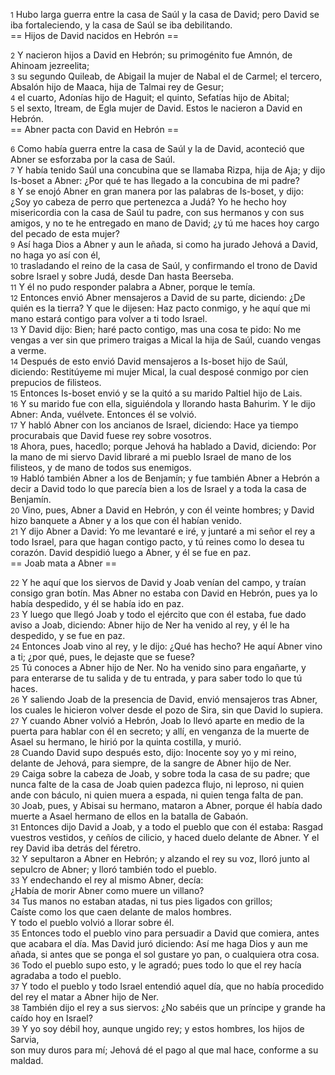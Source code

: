 {{anchor|1}} <small>1</small> Hubo larga guerra entre la casa de Saúl y la casa de David; pero David se iba fortaleciendo, y la casa de Saúl se iba debilitando.<br>
== Hijos de David nacidos en Hebrón ==

{{anchor|2}} <small>2</small> Y nacieron hijos a David en Hebrón; su primogénito fue Amnón, de Ahinoam jezreelita;<br>
{{anchor|3}} <small>3</small> su segundo Quileab, de Abigail la mujer de Nabal el de Carmel; el tercero, Absalón hijo de Maaca, hija de Talmai rey de Gesur;<br>
{{anchor|4}} <small>4</small> el cuarto, Adonías hijo de Haguit; el quinto, Sefatías hijo de Abital;<br>
{{anchor|5}} <small>5</small> el sexto, Itream, de Egla mujer de David. Estos le nacieron a David en Hebrón.<br>
== Abner pacta con David en Hebrón ==

{{anchor|6}} <small>6</small> Como había guerra entre la casa de Saúl y la de David, aconteció que Abner se esforzaba por la casa de Saúl.<br>
{{anchor|7}} <small>7</small> Y había tenido Saúl una concubina que se llamaba Rizpa, hija de Aja; y dijo Is-boset a Abner: ¿Por qué te has llegado a la concubina de mi padre?<br>
{{anchor|8}} <small>8</small> Y se enojó Abner en gran manera por las palabras de Is-boset, y dijo: ¿Soy yo cabeza de perro que pertenezca a Judá? Yo he hecho hoy misericordia con la casa de Saúl tu padre, con sus hermanos y con sus amigos, y no te he entregado en mano de David; ¿y tú me haces hoy cargo del pecado de esta mujer?<br>
{{anchor|9}} <small>9</small> Así haga Dios a Abner y aun le añada, si como ha jurado Jehová a David, no haga yo así con él,<br>
{{anchor|10}} <small>10</small> trasladando el reino de la casa de Saúl, y confirmando el trono de David sobre Israel y sobre Judá, desde Dan hasta Beerseba.<br>
{{anchor|11}} <small>11</small> Y él no pudo responder palabra a Abner, porque le temía.<br>
{{anchor|12}} <small>12</small> Entonces envió Abner mensajeros a David de su parte, diciendo: ¿De quién es la tierra? Y que le dijesen: Haz pacto conmigo, y he aquí que mi mano estará contigo para volver a ti todo Israel.<br>
{{anchor|13}} <small>13</small> Y David dijo: Bien; haré pacto contigo, mas una cosa te pido: No me vengas a ver sin que primero traigas a Mical la hija de Saúl, cuando vengas a verme.<br>
{{anchor|14}} <small>14</small> Después de esto envió David mensajeros a Is-boset hijo de Saúl, diciendo: Restitúyeme mi mujer Mical, la cual desposé conmigo por cien prepucios de filisteos.<br>
{{anchor|15}} <small>15</small> Entonces Is-boset envió y se la quitó a su marido Paltiel hijo de Lais.<br>
{{anchor|16}} <small>16</small> Y su marido fue con ella, siguiéndola y llorando hasta Bahurim. Y le dijo Abner: Anda, vuélvete. Entonces él se volvió.<br>
{{anchor|17}} <small>17</small> Y habló Abner con los ancianos de Israel, diciendo: Hace ya tiempo procurabais que David fuese rey sobre vosotros.<br>
{{anchor|18}} <small>18</small> Ahora, pues, hacedlo; porque Jehová ha hablado a David, diciendo: Por la mano de mi siervo David libraré a mi pueblo Israel de mano de los filisteos, y de mano de todos sus enemigos.<br>
{{anchor|19}} <small>19</small> Habló también Abner a los de Benjamín; y fue también Abner a Hebrón a decir a David todo lo que parecía bien a los de Israel y a toda la casa de Benjamín.<br>
{{anchor|20}} <small>20</small> Vino, pues, Abner a David en Hebrón, y con él veinte hombres; y David hizo banquete a Abner y a los que con él habían venido.<br>
{{anchor|21}} <small>21</small> Y dijo Abner a David: Yo me levantaré e iré, y juntaré a mi señor el rey a todo Israel, para que hagan contigo pacto, y tú reines como lo desea tu corazón. David despidió luego a Abner, y él se fue en paz.<br>
== Joab mata a Abner ==

{{anchor|22}} <small>22</small> Y he aquí que los siervos de David y Joab venían del campo, y traían consigo gran botín. Mas Abner no estaba con David en Hebrón, pues ya lo había despedido, y él se había ido en paz.<br>
{{anchor|23}} <small>23</small> Y luego que llegó Joab y todo el ejército que con él estaba, fue dado aviso a Joab, diciendo: Abner hijo de Ner ha venido al rey, y él le ha despedido, y se fue en paz.<br>
{{anchor|24}} <small>24</small> Entonces Joab vino al rey, y le dijo: ¿Qué has hecho? He aquí Abner vino a ti; ¿por qué, pues, le dejaste que se fuese?<br>
{{anchor|25}} <small>25</small> Tú conoces a Abner hijo de Ner. No ha venido sino para engañarte, y para enterarse de tu salida y de tu entrada, y para saber todo lo que tú haces.<br>
{{anchor|26}} <small>26</small> Y saliendo Joab de la presencia de David, envió mensajeros tras Abner, los cuales le hicieron volver desde el pozo de Sira, sin que David lo supiera.<br>
{{anchor|27}} <small>27</small> Y cuando Abner volvió a Hebrón, Joab lo llevó aparte en medio de la puerta para hablar con él en secreto; y allí, en venganza de la muerte de Asael su hermano, le hirió por la quinta costilla, y murió.<br>
{{anchor|28}} <small>28</small> Cuando David supo después esto, dijo: Inocente soy yo y mi reino, delante de Jehová, para siempre, de la sangre de Abner hijo de Ner.<br>
{{anchor|29}} <small>29</small> Caiga sobre la cabeza de Joab, y sobre toda la casa de su padre; que nunca falte de la casa de Joab quien padezca flujo, ni leproso, ni quien ande con báculo, ni quien muera a espada, ni quien tenga falta de pan.<br>
{{anchor|30}} <small>30</small> Joab, pues, y Abisai su hermano, mataron a Abner, porque él había dado muerte a Asael hermano de ellos en la batalla de Gabaón.<br>
{{anchor|31}} <small>31</small> Entonces dijo David a Joab, y a todo el pueblo que con él estaba: Rasgad vuestros vestidos, y ceñíos de cilicio, y haced duelo delante de Abner. Y el rey David iba detrás del féretro.<br>
{{anchor|32}} <small>32</small> Y sepultaron a Abner en Hebrón; y alzando el rey su voz, lloró junto al sepulcro de Abner; y lloró también todo el pueblo.<br>
{{anchor|33}} <small>33</small> Y endechando el rey al mismo Abner, decía:<br>
¿Había de morir Abner como muere un villano?<br>
{{anchor|34}} <small>34</small> Tus manos no estaban atadas, ni tus pies ligados con grillos;<br>
Caíste como los que caen delante de malos hombres.<br>
Y todo el pueblo volvió a llorar sobre él.<br>
{{anchor|35}} <small>35</small> Entonces todo el pueblo vino para persuadir a David que comiera, antes que acabara el día. Mas David juró diciendo: Así me haga Dios y aun me añada, si antes que se ponga el sol gustare yo pan, o cualquiera otra cosa.<br>
{{anchor|36}} <small>36</small> Todo el pueblo supo esto, y le agradó; pues todo lo que el rey hacía agradaba a todo el pueblo.<br>
{{anchor|37}} <small>37</small> Y todo el pueblo y todo Israel entendió aquel día, que no había procedido del rey el matar a Abner hijo de Ner.<br>
{{anchor|38}} <small>38</small> También dijo el rey a sus siervos: ¿No sabéis que un príncipe y grande ha caído hoy en Israel?<br>
{{anchor|39}} <small>39</small> Y yo soy débil hoy, aunque ungido rey; y estos hombres, los hijos de Sarvia,<br>
son muy duros para mí; Jehová dé el pago al que mal hace, conforme a su maldad.<br>
